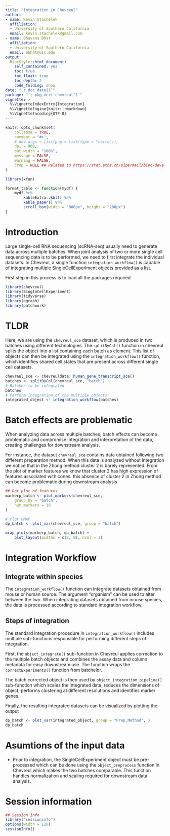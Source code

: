 ```yaml
---
title: "Integration in Chevreul"
author: 
- name: Kevin Stachelek
  affiliation:
  - University of Southern California   
  email: kevin.stachelek@gmail.com
- name: Bhavana Bhat
  affiliation:
  - University of Southern California   
  email: bbhat@usc.edu
output: 
  BiocStyle::html_document:
    self_contained: yes
    toc: true
    toc_float: true
    toc_depth: 2
    code_folding: show
date: "`r doc_date()`"
package: "`r pkg_ver('chevreul')`"
vignette: >
  %\VignetteIndexEntry{Integration}
  %\VignetteEngine{knitr::rmarkdown}
  %\VignetteEncoding{UTF-8}  
---
```


```r
knitr::opts_chunk$set(
    collapse = TRUE,
    comment = "#>",
    # dev.args = list(png = list(type = "cairo")),
    dpi = 900,
    out.width = "100%",
    message = FALSE,
    warning = FALSE,
    crop = NULL ## Related to https://stat.ethz.ch/pipermail/bioc-devel/2020-April/016656.html
)

library(xfun)

format_table <- function(mydf) {
    mydf %>%
        kableExtra::kbl() %>%
        kable_paper() %>%
        scroll_box(width = "800px", height = "200px")
}
```

# Introduction

Large single-cell RNA sequencing (scRNA-seq) usually need to generate data across multiple batches. When joint analysis of two or more single cell sequencing data is to be performed, we need to first integrate the individual datasets. In Chevreul, a single function `integration_workflow()` is capable of integrating multiple SingleCellExperiment objects provided as a list.

First step in this process is to load all the packages required

```r
library(chevreul)
library(SingleCellExperiment)
library(tidyverse)
library(ggraph)
library(patchwork)
```


# TLDR 

Here, we are using the `chevreul_sce` dataset, which is produced in two batches using different technologies. The `splitByCol()` function in chevreul splits the object into a list containing each batch as element. This list of objects can then be integrated using the `integration_workflow()` function, which identifies shared cell states that are present across different single cell datasets.

```r
chevreul_sce <- chevreuldata::human_gene_transcript_sce()
batches <- splitByCol(chevreul_sce, "batch")
# Batches to be integrated 
batches
# Perform integration of the multiple objects
integrated_object <- integration_workflow(batches)
```


# Batch effects are problematic

When analyzing data across multiple batches, batch effects can become problematic and compromise integration and interpretation of the data, creating challenges for downstream analysis. 

For instance, the dataset `chevreul_sce` contains data obtained following two different preparation method. When this data is analyzed without integration we notice that in the Zhong method cluster 2 is barely represented. From the plot of marker features we know that cluster 2 has high expression of features associated with cones. this absence of cluster 2 in Zhong method can become problematic during downstream analysis


```r
## Dot plot of features
markerp_batch <- plot_markers(chevreul_sce,
    group_by = "batch",
    num_markers = 10
)

# Plot UMAP
dp_batch <- plot_var(chevreul_sce, group = "batch")

wrap_plots(markerp_batch, dp_batch) +
    plot_layout(widths = c(8, 8), ncol = 2)
```


# Integration Workflow

## Integrate within species

The `integration_workflow()` function can integrate datasets obtained from mouse or human source. The argument "organism" can be used to alter between the two. When integrating datasets obtained from mouse species, the data is processed according to standard integration workflow.  

## Steps of integration 

The standard integration procedure in `integration_workflow()` includes multiple sub-functions responsible for performing different steps of integration.

First, the `object_integrate()` sub-function in Chevreul applies correction to the multiple batch objects and combines the assay data and column metadata for easy downstream use.  The function wraps the `correctExperiments() ` function from batchelor.

The batch corrected object is then used by `object_integration_pipeline()` sub-function which scales the integrated data, reduces the dimensions of object, performs clustering at different resolutions and identifies marker genes.

Finally, the resulting integrated datasets can be visualized by plotting the output

```r
dp_batch <- plot_var(integrated_object, group = "Prep.Method", )
dp_batch
```

# Asumtions of the input data

- Prior to integration, the SingleCellExperiment object must be pre-processed which can be done using the `object_preprocess` function in Chevreul which makes the two batches comparable. This function handles normalization and scaling required for downstream data analysis.

# Session information 

```r
## Session info
library("sessioninfo")
options(width = 120)
sessionInfo()
```



